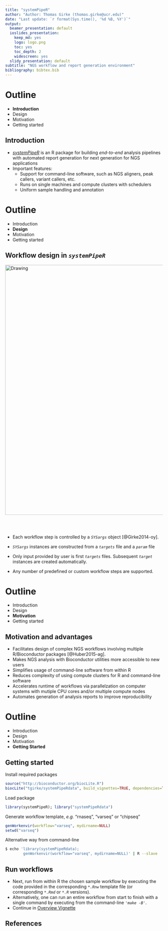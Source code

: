 ```yaml
---
title: "systemPipeR"
author: "Author: Thomas Girke (thomas.girke@ucr.edu)"
date: "Last update: `r format(Sys.time(), '%d %B, %Y')`" 
output:
  beamer_presentation: default
  ioslides_presentation:
    keep_md: yes
    logo: logo.png
    toc: yes
    toc_depth: 2
    widescreen: yes
  slidy_presentation: default
subtitle: "NGS workflow and report generation environment" 
bibliography: bibtex.bib
---
```


<!---
- Latex to markdown conversion with pandoc
  pandoc -s systemPipeRslides.tex -o systemPipeRslides.text

- rmarkdown manuals/movies: 
  http://rmarkdown.rstudio.com/ioslides_presentation_format.html
	http://blog.rstudio.org/2014/06/18/r-markdown-v2/

- Compile from R console like this
library(rmarkdown)
render('systemPipeRslides.Rmd', ioslides_presentation(logo="logo.png"))

- Compile from command-line
echo "library(rmarkdown); render('systemPipeRslides.Rmd', ioslides_presentation(logo='logo.png'))" | R -slave
-->

Outline
=======================
- <div class="white">__Introduction__</div>
- Design
- Motivation
- Getting started

## Introduction 

-   [_systemPipeR_](http://www.bioconductor.org/packages/devel/bioc/html/systemPipeR.html) is an R package for building *end-to-end* analysis pipelines with automated report generation for next generation for NGS applications 
-   Important features:
    - Support for command-line software, such as NGS aligners, peak callers, variant callers, etc.
    - Runs on single machines and compute clusters with schedulers
    - Uniform sample handling and annotation

Outline
=======================
- Introduction
- <div class="white">__Design__</div>
- Motivation
- Getting started

## Workflow design in _`systemPipeR`_ {.flexbox .vcenter .smaller}

<img src="./images/SystemPipeR_Workflow.png" alt="Drawing" style="width: 800px;"/>
</div><br></br>

- Each workflow step is controlled by a _`SYSargs`_ object [@Girke2014-oy].

- _`SYSargs`_ instances are constructed from a _`targets`_ file and a _`param`_ file

- Only input provided by user is first _`targets`_ files. Subsequent _`target`_ instances are created automatically. 

- Any number of predefined or custom workflow steps are supported.

Outline
=======================
- Introduction
- Design
- <div class="white">__Motivation__</div>
- Getting started

## Motivation and advantages 

- Facilitates design of complex NGS workflows involving multiple R/Bioconductor packages [@Huber2015-ag].
- Makes NGS analysis with Bioconductor utilities more accessible to new users
- Simplifies usage of command-line software from within R
- Reduces complexity of using compute clusters for R and command-line software
- Accelerates runtime of workflows via parallelzation on computer systems with mutiple CPU cores and/or multiple compute nodes
- Automates generation of analysis reports to improve reproducibility

Outline
=======================
- Introduction
- Design
- Motivation
- <div class="white">__Getting Started__</div>

## Getting started {.smaller}

Install required packages
```r
source("http://bioconductor.org/biocLite.R") 
biocLite("tgirke/systemPipeRdata", build_vignettes=TRUE, dependencies=TRUE) # github
```

Load package
```r
library(systemPipeR); library("systemPipeRdata") 
```

Generate workflow template, _e.g._ "rnaseq", "varseq" or "chipseq"
```r
genWorkenvir(workflow="varseq", mydirname=NULL)
setwd("varseq")
```

Alternative way from command-line
```.sh
$ echo 'library(systemPipeRdata); 
        genWorkenvir(workflow="varseq", mydirname=NULL)' | R --slave
```

## Run workflows {.smaller} 

- Next, run from within R the chosen sample workflow by executing the code provided in the corresponding _`*.Rnw`_ template file (or corresponding _`*.Rmd`_ or _`*.R`_ versions).
- Alternatively, one can run an entire workflow from start to finish with a single command by executing from the command-line _`'make -B'`_. 
- Continue in [Overview Vignette](http://www.bioconductor.org/packages/devel/bioc/vignettes/systemPipeR/inst/doc/systemPipeR.html) 

## References


